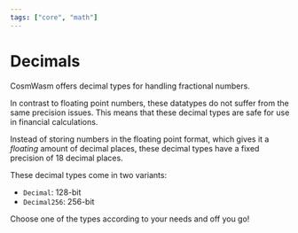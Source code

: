 ```yaml
---
tags: ["core", "math"]
---
```



# Decimals

CosmWasm offers decimal types for handling fractional numbers.

In contrast to floating point numbers, these datatypes do not suffer from the
same precision issues. This means that these decimal types are safe for use in
financial calculations.

Instead of storing numbers in the floating point format, which gives it a
_floating_ amount of decimal places, these decimal types have a fixed precision
of 18 decimal places.

These decimal types come in two variants:

- `Decimal`: 128-bit
- `Decimal256`: 256-bit

Choose one of the types according to your needs and off you go!
